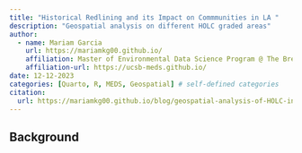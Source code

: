 ```yaml
---
title: "Historical Redlining and its Impact on Commmunities in LA "
description: "Geospatial analysis on different HOLC graded areas"
author:
  - name: Mariam Garcia
    url: https://mariamkg00.github.io/
    affiliation: Master of Environmental Data Science Program @ The Bren School (UCSB) 
    affiliation-url: https://ucsb-meds.github.io/ 
date: 12-12-2023
categories: [Quarto, R, MEDS, Geospatial] # self-defined categories
citation: 
  url: https://mariamkg00.github.io/blog/geospatial-analysis-of-HOLC-in-LA/ 
---
```


## Background 
